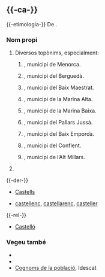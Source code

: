 {{vegeu|castell}}

== {{-ca-}} ==
{{ca-pron|é}}
{{-etimologia-}} De {{terme|ca|castell}}.
{{anagrames|lang=ca|llescat}}

=== Nom propi ===
{{lema|ca|nom propi}}

# Diversos topònims, especialment:
## {{w|Es Castell}}, municipi de Menorca.
## {{w|Castell de l'Areny}}, municipi del Berguedà.
## {{w|Castell de Cabres}}, municipi del Baix Maestrat.
## {{w|Castell de Castells}}, municipi de la Marina Alta.
## {{w|El Castell de Guadalest}}, municipi de la Marina Baixa.
## {{w|Castell de Mur}}, municipi del Pallars Jussà.
## {{w|Castell i Platja d'Aro}}, municipi del Baix Empordà.
## {{w|Castell de Vernet}}, municipi del Conflent.
## {{w|El Castell de Vilamalefa}}, municipi de l’Alt Millars.
# {{cognom|ca|d’habitatge}}

{{-der-}}
* [[Castells]]
* {{q|gentilicis}} [[castellenc]], [[castellarenc]], [[casteller]]

{{-rel-}}
* [[Castelló]]

=== Vegeu també ===
* {{Viquipèdia|Castell (desambiguació)|Castell}}
* {{ca-dicc|dcvb}}
* [http://www.idescat.cat/cognoms/?q=Castell Cognoms de la població], Idescat
